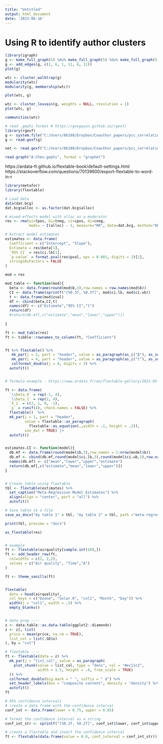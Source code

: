 ---
title: "Untitled"
output: html_document
date: '2023-06-16'
---


# Using R to identify author clusters

```{r}
library(igraph)
g <- make_full_graph(5) %du% make_full_graph(5) %du% make_full_graph(5)
g <- add_edges(g, c(1, 6, 1, 11, 6, 11))
plot(g)

wtc <- cluster_walktrap(g)
modularity(wtc)
modularity(g, membership(wtc))

plot(wtc, g)

wtc <- cluster_louvain(g, weights = NULL, resolution = 1)
plot(wtc, g)

communities(wtc)

# read .gephi format # https://gvegayon.github.io/rgexf/
library(rgexf)
g <- system.file("C:/Users/86188/Dropbox/Coauthor_papers/pcc_correlation/es_conversion/A-Chen.gephi", package="rgexf")
g <- read.gexf(g)

net <- read.gexf("C:/Users/86188/Dropbox/Coauthor_papers/pcc_correlation/es_conversion/A-Chen.gephi")

read.graph("A-Chen.gephi", format = "graphml")

```



https://ardata-fr.github.io/flextable-book/default-settings.html
https://stackoverflow.com/questions/70139600/export-flextable-to-word-in-r
```{r}
library(metafor)
library(flextable)

# Load data
data(dat.bcg)
dat.bcg$alloc <- as.factor(dat.bcg$alloc)

# mixed-effects model with alloc as a moderator
res <- rma(ai=tpos, bi=tneg, ci=cpos, di=cneg, 
           mods= ~ I(alloc) - 1, measure="RR", data=dat.bcg, method="DL", test = "t")

# Extract model estimates
estimates <- data.frame(
  Coefficient = c("Intercept", "Slope"),
  Estimate = res$beta[1],
  `95% CI` = res$ci.lb[1],
  `p-value` = format.pval(res$pval, eps = 0.001, digits = 2)[1],
  stringsAsFactors = FALSE
)

mod = res

mod_table <- function(mod){
  beta <- data.frame(round(mod$b,3),row.names = row.names(mod$b))
  CI <- data.frame(sprintf("[%0.3f, %0.3f]", mod$ci.lb, mod$ci.ub))
  t <- data.frame(mod$zval)
  df <- cbind(beta,CI,t)
  names(df) <- c("Estimate","95% CI","t")
  return(df)
  #return(db.mf[,c("estimate","mean","lower","upper")])
  
}

ft <- mod_table(res)
ft <- tibble::rownames_to_column(ft, "Coefficient")


ft %>% flextable() %>% 
   mk_par(j = 2, part = "header", value = as_paragraph(as_i("β"), as_sub("0"))) %>%
   mk_par(j = 4, part = "header", value = as_paragraph(as_i("t"), as_sub(res$QMdf[2]))) %>% 
   colformat_double(j = 4, digits = 3) %>%
  autofit()


# formula example - https://www.ardata.fr/en/flextable-gallery/2021-05-05-columns-names-with-mathjax/

ft <- data.frame(
  `\\beta_0` = rep(-1, 4),
  `\\beta_1` = rep(1, 4),
  `X_i` = c(2, 1, 0, -1),
  `p` = runif(4), check.names = FALSE) %>% 
  flextable()  %>% 
  mk_par(i = 1, part = "header",
         value = flextable::as_paragraph(
           flextable::as_equation(.,width = .1, height = .2)),
         use_dot = TRUE) |> 
  autofit()


estimates.CI <- function(model){
  db.mf <- data.frame(round(model$b,3),row.names = 1:nrow(model$b))
  db.mf <- cbind(db.mf,round(model$ci.lb,3),round(model$ci.ub,3),row.names(model$b))
  names(db.mf) <- c("mean","lower","upper","estimate")
  return(db.mf[,c("estimate","mean","lower","upper")])
}


# Create table using flextable
tbl <- flextable(estimates) %>%
  set_caption("Meta-Regression Model Estimates") %>%
  align(align = "center", part = "all") %>%
  autofit()

# Save table to a file
save_as_docx("my table 1" = tbl, "my table 2" = tbl, path ="meta-regression-estimates.docx") # https://ardata-fr.github.io/flextable-book/rendering.html

print(tbl, preview = "docx")

as_flextable(res)


# example
ft <- flextable(airquality[sample.int(10),])
ft <- add_header_row(ft,
  colwidths = c(2, 2,2),
  values = c("Air quality", "Time","A")
)

ft <- theme_vanilla(ft)


flextable(
  data = head(airquality), 
  col_keys = c("Ozone", "Solar.R", "col1", "Month", "Day")) %>%  
  width(j = "col1", width = .5) %>% 
  empty_blanks()


# data prep ----
z <- data.table::as.data.table(ggplot2::diamonds)
z <- z[, list(
  price = mean(price, na.rm = TRUE),
  list_col = list(.SD$x)
), by = "cut"]

# flextable ----
ft <- flextable(data = z) %>%
  mk_par(j = "list_col", value = as_paragraph(
    plot_chunk(value = list_col, type = "dens", col = "#ec11c2", 
               width = 1.5, height = .4, free_scale = TRUE)
  )) %>%
  colformat_double(big.mark = " ", suffix = " $") %>% 
  set_header_labels(box = "composite content", density = "density") %>% 
  autofit()
ft

# 95% confidence intervals
# create a data frame with the confidence interval
conf_int <- data.frame(lower = 0.75, upper = 0.85)

# format the confidence interval as a string
conf_int_str <- sprintf("[%0.2f, %0.2f]", conf_int$lower, conf_int$upper)

# create a flextable and insert the confidence interval
ft <- flextable(data.frame(value = 0.8, conf_interval = conf_int_str))

```
